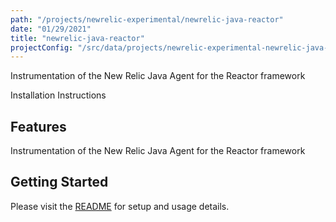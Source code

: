 ```yaml
---
path: "/projects/newrelic-experimental/newrelic-java-reactor"
date: "01/29/2021"
title: "newrelic-java-reactor"
projectConfig: "/src/data/projects/newrelic-experimental-newrelic-java-reactor.json"
---
```


<!-- Imports must occur at the top of the file -->

Instrumentation of the New Relic Java Agent for the Reactor framework

<Link to="https://github.com/newrelic-experimental/newrelic-java-reactor">Installation Instructions</Link>

## Features

Instrumentation of the New Relic Java Agent for the Reactor framework

## Getting Started

Please visit the [README](https://github.com/newrelic-experimental/newrelic-java-reactor#readme) for setup and usage details.
